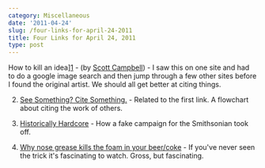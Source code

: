 ```yaml
---
category: Miscellaneous
date: '2011-04-24'
slug: /four-links-for-april-24-2011
title: Four Links for April 24, 2011
type: post
---
```



How to kill an idea][1] - (by [Scott Campbell][2]) - I saw this on one site and had to do a google image search and then jump through a few other sites before I found the original artist. We should all get better at citing things.

2. [See Something? Cite Something.][3] - Related to the first link. A flowchart about citing the work of others.

3. [Historically Hardcore][4] - How a fake campaign for the Smithsonian took off.

4. [Why nose grease kills the foam in your beer/coke][5] - If you've never seen the trick it's fascinating to watch. Gross, but fascinating.


[1]: http://1.bp.blogspot.com/-F7xuCiIl4rU/TV1cpDeVWfI/AAAAAAAAFSU/orppP88oKwQ/s1600/killing-ideas.jpg

[2]: http://www.pyramidcar.com/

[3]: http://www.notquitewrong.com/rosscottinc/2011/01/13/see-something-cite-something/

[4]: http://www.mymodernmet.com/profiles/blogs/story-of-the-historically

[5]: http://www.chow.com/food-news/54430/why-does-nose-grease-tame-beer-foam/